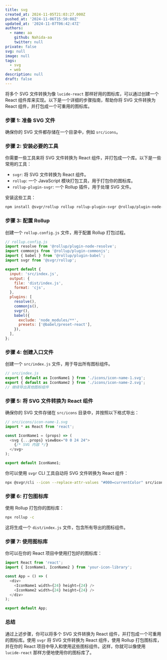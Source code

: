 ```yaml
---
title: svg
created_at: 2024-11-05T21:03:27.000Z
pushed_at: '2024-11-06T15:50:08Z'
updated_at: '2024-11-07T06:42:47Z'
authors:
  - name: aa
    github: Nahida-aa
    twitter: null
private: false
svg: null
image: null
tags:
  - svg
  - web
description: null
draft: false
---
```

将多个 SVG 文件转换为像 `lucide-react` 那样好用的图标库，可以通过创建一个 React 组件库来实现。以下是一个详细的步骤指南，帮助你将 SVG 文件转换为 React 组件，并打包成一个可重用的图标库。

### 步骤 1: 准备 SVG 文件

确保你的 SVG 文件都存储在一个目录中，例如 `src/icons`。

### 步骤 2: 安装必要的工具

你需要一些工具来将 SVG 文件转换为 React 组件，并打包成一个库。以下是一些常用的工具：

- `svgr`: 将 SVG 文件转换为 React 组件。
- `rollup`: 一个 JavaScript 模块打包工具，用于打包你的图标库。
- `rollup-plugin-svgr`: 一个 Rollup 插件，用于处理 SVG 文件。

安装这些工具：

```sh
npm install @svgr/rollup rollup rollup-plugin-svgr @rollup/plugin-node-resolve @rollup/plugin-commonjs @rollup/plugin-babel @babel/preset-react --save-dev
```

### 步骤 3: 配置 Rollup

创建一个 `rollup.config.js` 文件，用于配置 Rollup 打包过程。

```javascript
// rollup.config.js
import resolve from '@rollup/plugin-node-resolve';
import commonjs from '@rollup/plugin-commonjs';
import { babel } from '@rollup/plugin-babel';
import svgr from '@svgr/rollup';

export default {
  input: 'src/index.js',
  output: {
    file: 'dist/index.js',
    format: 'cjs',
  },
  plugins: [
    resolve(),
    commonjs(),
    svgr(),
    babel({
      exclude: 'node_modules/**',
      presets: ['@babel/preset-react'],
    }),
  ],
};
```

### 步骤 4: 创建入口文件

创建一个 `src/index.js` 文件，用于导出所有图标组件。

```javascript
// src/index.js
export { default as IconName1 } from './icons/icon-name-1.svg';
export { default as IconName2 } from './icons/icon-name-2.svg';
// 继续导出其他图标组件
```

### 步骤 5: 将 SVG 文件转换为 React 组件

确保你的 SVG 文件存储在 `src/icons` 目录中，并按照以下格式导出：

```javascript
// src/icons/icon-name-1.svg
import * as React from 'react';

const IconName1 = (props) => (
  <svg {...props} viewBox="0 0 24 24">
    {/* SVG 内容 */}
  </svg>
);

export default IconName1;
```

你可以使用 `svgr` CLI 工具自动将 SVG 文件转换为 React 组件：

```sh
npx @svgr/cli --icon --replace-attr-values "#000=currentColor" src/icons
```

### 步骤 6: 打包图标库

使用 Rollup 打包你的图标库：

```sh
npx rollup -c
```

这将生成一个 `dist/index.js` 文件，包含所有导出的图标组件。

### 步骤 7: 使用图标库

你可以在你的 React 项目中使用打包好的图标库：

```javascript
import React from 'react';
import { IconName1, IconName2 } from 'your-icon-library';

const App = () => (
  <div>
    <IconName1 width={24} height={24} />
    <IconName2 width={24} height={24} />
  </div>
);

export default App;
```

### 总结

通过上述步骤，你可以将多个 SVG 文件转换为 React 组件，并打包成一个可重用的图标库。使用 `svgr` 将 SVG 文件转换为 React 组件，使用 Rollup 打包图标库，并在你的 React 项目中导入和使用这些图标组件。这样，你就可以像使用 `lucide-react` 那样方便地使用你的图标库了。
